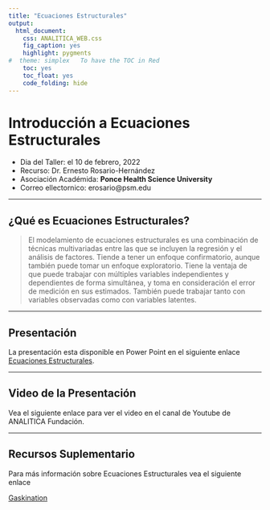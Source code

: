 ```yaml
---
title: "Ecuaciones Estructurales"
output:
  html_document:
    css: ANALITICA_WEB.css
    fig_caption: yes
    highlight: pygments
#  theme: simplex   To have the TOC in Red
    toc: yes
    toc_float: yes
    code_folding: hide
---
```



# Introducción a Ecuaciones Estructurales

- Dia del Taller: el 10 de febrero, 2022
- Recurso: Dr. Ernesto Rosario-Hernández
- Asociación Académida: **Ponce Health Science University**
- Correo ellectornico: erosario@psm.edu





***

## ¿Qué es Ecuaciones Estructurales?

 > El modelamiento de ecuaciones estructurales es una combinación de técnicas multivariadas entre las que se incluyen la regresión y el análisis de factores. Tiende a tener un enfoque confirmatorio, aunque también puede tomar un enfoque exploratorio. Tiene la ventaja de que puede trabajar con múltiples variables independientes y dependientes de forma simultánea, y toma en consideración el error de medición en sus estimados. También puede trabajar tanto con variables observadas como con variables latentes.


***

## Presentación 

La presentación esta disponible en Power Point en el siguiente enlace [Ecuaciones Estructurales](Presentaciones/Introduccion_SEM_Ernesto_Rosario.pptx).

***

## Video de la Presentación

Vea el siguiente enlace para ver el video en el canal de Youtube de ANALITICA Fundación. 


***

## Recursos Suplementario

Para más información sobre Ecuaciones Estructurales vea el siguiente enlace

[Gaskination](http://statwiki.gaskination.com/index.php?title=Main_Page)
